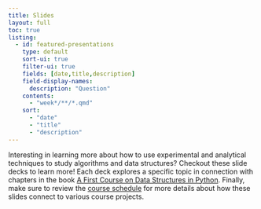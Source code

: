 ```yaml
---
title: Slides
layout: full
toc: true
listing:
  - id: featured-presentations
    type: default
    sort-ui: true
    filter-ui: true
    fields: [date,title,description]
    field-display-names:
      description: "Question"
    contents:
      - "week*/**/*.qmd"
    sort:
      - "date"
      - "title"
      - "description"
---
```


Interesting in learning more about how to use experimental and analytical
techniques to study algorithms and data structures? Checkout these slide decks
to learn more! Each deck explores a specific topic in connection with chapters
in the book [A First Course on Data Structures in
Python](https://donsheehy.github.io/datastructures/). Finally, make sure to
review the [course schedule](../schedule/index.qmd) for more details about how
these slides connect to various course projects.

:::{#featured-presentations}
:::
